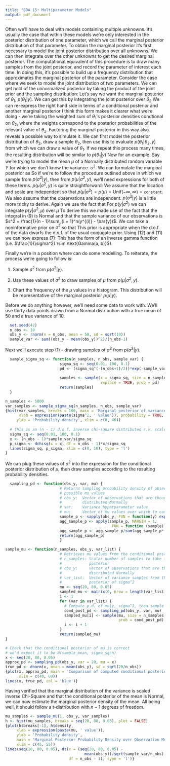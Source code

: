 ```yaml
---
title: "BDA 15: Multiparameter Models"
output: pdf_document
---
```


Often we'll have to deal with models containing multiple unknowns. It's usually the case that within these models we're only interested in the posterior distribution of one parameter, which we call the marginal posterior distribution of that parameter.
\par
To obtain the marginal posterior it's first necessary to model the joint posterior distribution over all unknowns. We can then integrate over the other unknowns to get the desired marginal posterior.
\par
The computational equivalent of this procedure is to draw many samples from the joint posterior, and record the parameter of interest each time. In doing this, it's possible to build up a frequency distribution that approximates the marginal posterior of the parameter.
\par
Consider the case where we seek to model the joint distribution of two parameters. We can get hold of the unnormalized posterior by taking the product of the joint prior and the sampling distribution:
\begin{equation}
  p(\theta_1, \theta_2 | y) \ \propto \ p(y|\theta_1, \theta_2)\cdot p(\theta_1, \theta_2)
\end{equation}
Let's say we want the marginal posterior of $\theta_1$, $p(\theta_1|y)$. We can get this by integrating the joint posterior over $\theta_2$
\begin{equation}
  p(\theta_1|y) \ = \ \int p(\theta_1, \theta_2 | y)\cdot d\theta_2
\end{equation}
We can re-express the right hand side in terms of a conditional posterior and another marginal posterior
\begin{equation}
  p(\theta_1 | y) \ = \ \int p(\theta_1 | \theta_2, y) \cdot p(\theta_2|y) \cdot d\theta_2
\end{equation}
I think this form makes it clearer what we're doing - we're taking the weighted sum of $\theta_1$'s posterior densities condtional on $\theta_2$, where the weights correspond to the posterior probabilities of the relevant value of $\theta_2$.
\par
Factoring the marginal posterior in this way also reveals a possible way to simulate it. We can first model the posterior distribution of $\theta_2$, draw a sample $\theta_2$, then use this to evaluate $p(\theta_1 | \theta_2, y)$ from which we can draw a value of $\theta_1$. If we repeat this process many times, the resulting distribution will be similar to $p(\theta_1 | y)$
\par
Now for an example. Say we're trying to model the mean $\mu$ of a Normally distributed random variable $Y$ for which we don't know the variance. $\sigma^2$. We can formulate the marginal posterior as
\begin{equation}
  p(\mu|y) = \int p(\mu | \sigma^2, y)\cdot p(\sigma^2 | y)\cdot d\sigma^2
\end{equation}
So if we're to follow the procedure outlined above in which we sample from $p(\sigma^2 |y)$, then from $p(\mu | \sigma^2, y)$, we'll need expressions for both of these terms. $p(\mu | \sigma^2, y)$ is quite straightforward:
\begin{align}
  p(\mu | \sigma^2, y) &\propto p(y | \mu, \sigma^2)\cdot p(\mu | \sigma^2) \\
  p(\mu | \sigma^2, y) &\propto \prod_{i = 1}^n \frac{1}{\sigma} \exp\Big({-\frac{(y^{(i)} - \mu)^2}{2\sigma^2}}\Big)
\end{align}
We assume that the location and scale are independent so that $p(\mu|\sigma^2) = p(\mu) = \text{Unif}(-\infty, \infty) = \texttt{constant}$. We also assume that the observations are independent.
\par
$p(\sigma^2 | y)$ is a little more tricky to derive. Again we use the fact that
\begin{equation}
  p(\sigma^2 | y) \propto p(y|\sigma^2) \cdot p(\sigma^2)
\end{equation}
For $p(y|\sigma^2)$ we can integrate $p(y|\sigma^2, \mu)$ over $\mu$
\begin{align}
  p(y|\sigma^2) &= \int \prod_{i = 1}^n \frac{1}{\sqrt{2\pi}\sigma}\exp{\Big( -\frac{(y^{(i)} - \mu)^2}{2\sigma^2} \Big)}d\mu \\
  &= \frac{1}{(2\pi\sigma^2)^{n/2}} \cdot \exp{\Big(-\frac{(n - 1)s^2}{2\sigma^2} \Big)} \cdot \int \exp{\Big(-\frac{n(\bar{y} - \mu)^2}{2\sigma^2}\Big)}d\mu  \\
    &= \frac{1}{(2\pi\sigma^2)^{n/2}} \cdot \exp{\Big(-\frac{(n - 1)s^2}{2\sigma^2} \Big)} \cdot \sqrt{2\pi}\frac{\sigma}{\sqrt{n}} \\
    &= \frac{1}{\sqrt{n}\cdot(2\pi\sigma^2)^{\frac{n-1}{2}}} \cdot \exp{\Big(-\frac{(n - 1)s^2}{2\sigma^2} \Big)}
\end{align}
To derive this we made use of the fact that the integral in (9) is Normal and that the sample variance of our observations is $s^2 = \frac{1}{n - 1}\sum_{i = 1}^n(y^{(i)} - \bar{y})$. We can take a noninformative prior on $\sigma^2$ so that 
\begin{equation}
  p(\sigma^2) \propto (\sigma^2)^{-1}
\end{equation} 
This prior is appropriate when the d.o.f. of the data dwarfs the d.o.f. of the usual conjugate prior. Using (12) and (11) we can now express (7):
\begin{equation}
 p(\sigma^2 | y) \propto (\sigma^2)^{-\frac{n+1}{2}} \cdot \exp{\Big(-\frac{(n - 1)s^2}{2\sigma^2} \Big)}
\end{equation}
This has the form of an inverse gamma function (i.e. $\frac{1}{\sigma^2} \sim \text{Gamma(a, b)}$). 
\par
Finally we're in a position where can do some modelling. To reiterate, the process we're going to follow is:

1. Sample $\sigma^2$ from $p(\sigma^2|y)$.

2. Use these values of $\sigma^2$ to draw samples of $\mu$ from $p(\mu | \sigma^2, y)$.

3. Chart the frequency of the $\mu$ values in a histogram. This distribution will be representative of the marginal posterior $p(\mu | y)$.

Before we do anything however, we'll need some data to work with. We'll use thirty data points drawn from a Normal distribution with a true mean of 50 and a true variance of 10.

```r
  set.seed(42)
  n_obs <- 10
  obs_y <- rnorm(n = n_obs, mean = 50, sd = sqrt(10))
  sample_var <- sum((obs_y - mean(obs_y))^2)/(n_obs-1)
```

Next we'll execute step (1) - drawing samples of $\sigma^2$ from $p(\sigma^2 | y)$.
```r
  sample_sigma_sq <- function(n_samples, n_obs, sample_var) {
                        sigma_sq <- seq(0.01, 100, 0.1)
                        pd <- (sigma_sq^(-(n_obs+1)/2))*exp(-sample_var*(n_obs - 1)/
                                                                        (2*sigma_sq))
                        samples <- sample(x = sigma_sq, size = n_samples,
                                          replace = TRUE, prob = pd)
                        return(samples)
  }

n_samples <- 5000
var_samples <- sample_sigma_sq(n_samples, n_obs, sample_var)
{hist(var_samples, breaks = 100, main = 'Marginal posterior of variance',
      xlab = expression(paste(sigma^2, ' value')), probability = TRUE, 
     ylab = 'Probability density', xlim = c(0, 40))
  
  # This is an (n - 1) d.o.f. inverse chi-square distributed r.v. scaled by (n-1)*sample_var
  sigma_sq <- seq(0.01, 100, 0.1)
  x <- (n_obs - 1)*sample_var/sigma_sq
  p_sigma <- dchisq(x = x, df = n_obs - 1)*x/sigma_sq
  lines(sigma_sq, p_sigma, xlim = c(0, 10), type = 'l')
}
```
We can plug these values of $\sigma^2$ into the expression for the conditional posterior distribution of $\mu$, then draw samples according to the resulting probability densities.
```r
  sampling_pd <- function(obs_y, var, mu) {
                        # Returns sampling probability density of observations under 
                        # possible mu values
                        # obs_y:  Vector of observations that are thought to be 
                        #         distributed Normally
                        # var:    Variance hyperparameter value
                        # mu:     Vector of mu values over which to compute p(mu|y, var)
                        sample_p <- sapply(obs_y, FUN = function(y) exp(-((y-mu)^2)/(2*var))/sqrt(var))
                        agg_sample_p <- apply(sample_p, MARGIN = 1,
                                               FUN = function (sample) prod(sample))
                        agg_sample_p <- agg_sample_p/sum(agg_sample_p*(max(mu) - min(mu))/length(mu))
                        return(agg_sample_p)
                        } 

sample_mu <- function(n_samples, obs_y, var_list) {
                        # Retrieves mu values from the conditional posterior of mu
                        # n_samples: Scalar number of samples to take from conditional
                        #            posterior
                        # obs_y:     Vector of observations that are thought to be
                        #            distributed Normally
                        # var_list:  Vector of variance samples from the marginal
                        #            posterior of sigma^2
                        mu <- seq(20, 80, 0.05)
                        sampled_mu <- matrix(0, nrow = length(var_list), ncol = 1)
                        i <- 1
                        for (var in var_list) {
                          # Compute p.d. of mu|y, sigma^2, then sample from it
                          cond_post_pd <- sampling_pd(obs_y, var, mu)
                          sampled_mu[i] <- sample(mu, size = n_samples, replace = TRUE,
                                                  prob = cond_post_pd)
                          i <- i + 1
                        }
                        return(sampled_mu)
}

# Check that the conditional posterior of mu is correct
# we'd expect it to be N(sample_mean, sigma_sq/n)
x <- seq(20, 80, 0.05)
approx_pd <- sampling_pd(obs_y, var = 20, mu = x)
true_pd <- dnorm(x, mean = mean(obs_y), sd = sqrt(20/n_obs))
{plot(x, approx_pd, main = 'Comparison of computed conditional posterior against analytical',
      xlim = c(40, 60))
lines(x, true_pd, col = 'blue')}
```
Having verified that the marginal distribution of the variance is scaled inverse Chi-Square and that the conditional posterior of the mean is Normal, we can now estimate the marginal posterior density of the mean. All being well, it should follow a t-distribution with $n-1$ degrees of freedom.
```r
mu_samples <- sample_mu(1, obs_y, var_samples)
h <- hist(mu_samples, breaks = seq(20, 80, 0.05), plot = FALSE)
{plot(h$breaks[-1], h$density,
     xlab = expression(paste(mu, ' value')),
     ylab = 'Probability density',
     main = 'Marginal Posterior Probability Density over Observation Mean',
     xlim = c(45, 55))
lines(seq(20, 80, 0.05), dt(x = (seq(20, 80, 0.05) - 
                                   mean(obs_y))/sqrt(sample_var/n_obs),
                            df = n_obs - 1), type = 'l')}
```
